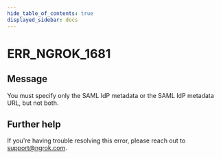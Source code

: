 ```yaml
---
hide_table_of_contents: true
displayed_sidebar: docs
---
```



# ERR_NGROK_1681

## Message

You must specify only the SAML IdP metadata or the SAML IdP metadata URL, but not both.

<ErrorDetails error="err_ngrok_1681" />

## Further help

If you're having trouble resolving this error, please reach out to [support@ngrok.com](mailto:support@ngrok.com?subject=Help%20with%20ERR_NGROK_1681).

